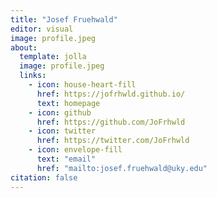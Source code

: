 ```yaml
---
title: "Josef Fruehwald"
editor: visual
image: profile.jpeg
about: 
  template: jolla
  image: profile.jpeg
  links: 
    - icon: house-heart-fill
      href: https://jofrhwld.github.io/
      text: homepage
    - icon: github
      href: https://github.com/JoFrhwld
    - icon: twitter
      href: https://twitter.com/JoFrhwld
    - icon: envelope-fill
      text: "email"
      href: "mailto:josef.fruehwald@uky.edu"
citation: false      
---
```

